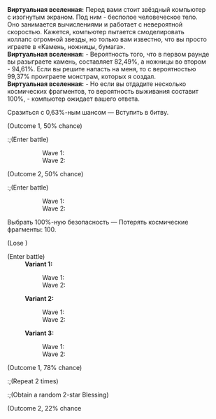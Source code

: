 {{Диалог Начало}}
:'''Виртуальная вселенная:''' Перед вами стоит звёздный компьютер с изогнутым экраном. Под ним - бесполое человеческое тело. Оно занимается вычислениями и работает с невероятной скоростью. Кажется, компьютер пытается смоделировать коллапс огромной звезды, но только вам известно, что вы просто играете в «Камень, ножницы, бумага».
:'''Виртуальная вселенная:''' - Вероятность того, что в первом раунде вы разыграете камень, составляет 82,49%, а ножницы во втором - 94,61%. Если вы решите напасть на меня, то с вероятностью 99,37% проиграете монстрам, которых я создал.
:'''Виртуальная вселенная:''' - Но если вы отдадите несколько космических фрагментов, то вероятность выживания составит 100%, - компьютер ожидает вашего ответа.
:{{Диалог|Звезда}} Сразиться с 0,63%-ным шансом &mdash; Вступить в битву.
:;(Outcome 1, 50% chance)
::;(Enter battle)
:::Wave 1: {{Список врагов|mode=sent|Стрелок Среброгривых Стражей*2/-25% НР; Солдат Среброгривых Стражей*2/-25% НР}}
:::Wave 2: {{Список врагов|mode=sent|Поражённый Марой солдат*2/-25% НР; Ученик Санктус Медикус: Внутренний алхимик*1/-25% НР}}
:;(Outcome 2, 50% chance)
::;(Enter battle)
:::Wave 1: {{Список врагов|mode=sent|Зачарованное изобретение: покорный лев-дракон*2/-25% НР; Зачарованное изобретение: светящаяся рыба-дракон*1/-25% НР}}
:::Wave 2: {{Список врагов|mode=sent|Рейнджер пустоты: Захватчик*2/-25% НР; Рейнджер пустоты: Уничтожитель*1/-25% НР}}
:{{Диалог|Звезда}} Выбрать 100%-ную безопасность &mdash; Потерять космические фрагменты: 100.
:;(Lose {{Предмет|Космические фрагменты|20|x=100}})
:{{SU Special Dialogue|Охота|Заметить уязвимости звёздного компьютера|Уничтожить больше опасных уязвимостей! Вступить в бой и получить за победу 2 шт. усиленных благословений 1★-2★.}}
:;(Enter battle)
::'''Variant 1:'''
:::Wave 1: {{Список врагов|mode=sent|Рейнджер пустоты: Захватчик*2/+50% Сила атаки, +200% НР, +50% Скорость; Рейнджер пустоты: Исказитель*1/+50% Сила атаки, +200% НР, +50% Скорость}}
:::Wave 2: {{Список врагов|mode=sent|Автоматон-жук*2/+50% Сила атаки, +200% НР, +50% Скорость; Автоматон-паук*1/+50% Сила атаки, +200% НР, +50% Скорость}}
::'''Variant 2:'''
:::Wave 1: {{Список врагов|mode=sent|Стрелок Среброгривых Стражей*2/+50% Сила атаки, +200% НР, +50% Скорость; Солдат Среброгривых Стражей*2/+50% Сила атаки, +200% НР, +50% Скорость}}
:::Wave 2: {{Список врагов|mode=sent|Поражённый Марой солдат*2/+50% Сила атаки, +200% НР, +50% Скорость; Ученик Санктус Медикус: Внутренний алхимик*1/+50% Сила атаки, +200% НР, +50% Скорость}}
::'''Variant 3:'''
:::Wave 1: {{Список врагов|mode=sent|Зачарованное изобретение: покорный лев-дракон*2/+50% Сила атаки, +200% НР, +50% Скорость; Зачарованное изобретение: светящаяся рыба-дракон*1/+50% Сила атаки, +200% НР, +50% Скорость}}
:::Wave 2: {{Список врагов|mode=sent|Рейнджер пустоты: Захватчик*2/+50% Сила атаки, +200% НР, +50% Скорость; Рейнджер пустоты: Уничтожитель*1/+50% Сила атаки, +200% НР, +50% Скорость}}
:{{SU Special Dialogue|Память|Вы знаете правила - сначала ножницы!|Есть шанс получить случайные благословения 2★: 2.}}
:;(Outcome 1, 78% chance)
::;(Repeat 2 times)
::;(Obtain a random 2-star Blessing)
:;(Outcome 2, 22% chance
{{Диалог Конец}}